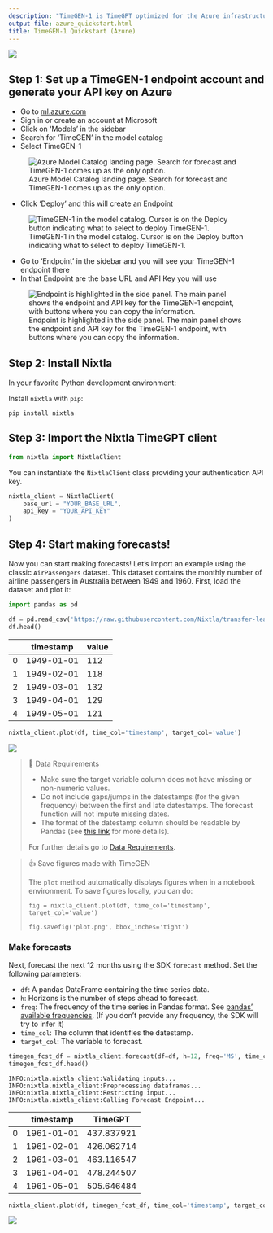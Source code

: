 ```yaml
---
description: "TimeGEN-1 is TimeGPT optimized for the Azure infrastructure. It is a production ready, generative pretrained transformer for time series. It's capable of accurately predicting various domains such as retail, electricity, finance, and IoT with just a few lines of code \U0001F680."
output-file: azure_quickstart.html
title: TimeGEN-1 Quickstart (Azure)
---
```



[![](https://colab.research.google.com/assets/colab-badge.svg)](https://colab.research.google.com/github/Nixtla/nixtla/blob/main/nbs/docs/getting-started/22_azure_quickstart.ipynb)

## Step 1: Set up a TimeGEN-1 endpoint account and generate your API key on Azure

-   Go to [ml.azure.com](https://ml.azure.com/)
-   Sign in or create an account at Microsoft
-   Click on ‘Models’ in the sidebar
-   Search for ‘TimeGEN’ in the model catalog
-   Select TimeGEN-1

<figure>
<img
src="https://github.com/Nixtla/nixtla/blob/main/nbs/img/azure-model-catalog.png?raw=true"
alt="Azure Model Catalog landing page. Search for forecast and TimeGEN-1 comes up as the only option." />
<figcaption aria-hidden="true">Azure Model Catalog landing page. Search
for forecast and TimeGEN-1 comes up as the only option.</figcaption>
</figure>

-   Click ‘Deploy’ and this will create an Endpoint

<figure>
<img
src="https://github.com/Nixtla/nixtla/blob/main/nbs/img/azure-deploy.png?raw=true"
alt="TimeGEN-1 in the model catalog. Cursor is on the Deploy button indicating what to select to deploy TimeGEN-1." />
<figcaption aria-hidden="true">TimeGEN-1 in the model catalog. Cursor is
on the Deploy button indicating what to select to deploy
TimeGEN-1.</figcaption>
</figure>

-   Go to ‘Endpoint’ in the sidebar and you will see your TimeGEN-1
    endpoint there
-   In that Endpoint are the base URL and API Key you will use

<figure>
<img
src="https://github.com/Nixtla/nixtla/blob/main/nbs/img/azure-endpoint.png?raw=true"
alt="Endpoint is highlighted in the side panel. The main panel shows the endpoint and API key for the TimeGEN-1 endpoint, with buttons where you can copy the information." />
<figcaption aria-hidden="true">Endpoint is highlighted in the side
panel. The main panel shows the endpoint and API key for the TimeGEN-1
endpoint, with buttons where you can copy the information.</figcaption>
</figure>

## Step 2: Install Nixtla

In your favorite Python development environment:

Install `nixtla` with `pip`:

```shell
pip install nixtla
```

## Step 3: Import the Nixtla TimeGPT client

```python
from nixtla import NixtlaClient
```

You can instantiate the `NixtlaClient` class providing your
authentication API key.

```python
nixtla_client = NixtlaClient(
    base_url = "YOUR_BASE_URL",
    api_key = "YOUR_API_KEY"
)
```

## Step 4: Start making forecasts!

Now you can start making forecasts! Let’s import an example using the
classic `AirPassengers` dataset. This dataset contains the monthly
number of airline passengers in Australia between 1949 and 1960. First,
load the dataset and plot it:

```python
import pandas as pd
```


```python
df = pd.read_csv('https://raw.githubusercontent.com/Nixtla/transfer-learning-time-series/main/datasets/air_passengers.csv')
df.head()
```

|     | timestamp  | value |
|-----|------------|-------|
| 0   | 1949-01-01 | 112   |
| 1   | 1949-02-01 | 118   |
| 2   | 1949-03-01 | 132   |
| 3   | 1949-04-01 | 129   |
| 4   | 1949-05-01 | 121   |

```python
nixtla_client.plot(df, time_col='timestamp', target_col='value')
```

![](/nixtla/docs/getting-started/22_azure_quickstart_files/figure-markdown_strict/cell-7-output-1.png)

> 📘 Data Requirements
>
> -   Make sure the target variable column does not have missing or
>     non-numeric values.
> -   Do not include gaps/jumps in the datestamps (for the given
>     frequency) between the first and late datestamps. The forecast
>     function will not impute missing dates.
> -   The format of the datestamp column should be readable by Pandas
>     (see [this
>     link](https://pandas.pydata.org/docs/reference/api/pandas.to_datetime.html)
>     for more details).
>
> For further details go to [Data
> Requirements](https://docs.nixtla.io/docs/getting-started-data_requirements).

> 👍 Save figures made with TimeGEN
>
> The `plot` method automatically displays figures when in a notebook
> environment. To save figures locally, you can do:
>
> `fig = nixtla_client.plot(df, time_col='timestamp', target_col='value')`
>
> `fig.savefig('plot.png', bbox_inches='tight')`

### Make forecasts

Next, forecast the next 12 months using the SDK `forecast` method. Set
the following parameters:

-   `df`: A pandas DataFrame containing the time series data.
-   `h`: Horizons is the number of steps ahead to forecast.
-   `freq`: The frequency of the time series in Pandas format. See
    [pandas’ available
    frequencies](https://pandas.pydata.org/pandas-docs/stable/user_guide/timeseries.html#offset-aliases).
    (If you don’t provide any frequency, the SDK will try to infer it)
-   `time_col`: The column that identifies the datestamp.
-   `target_col`: The variable to forecast.

```python
timegen_fcst_df = nixtla_client.forecast(df=df, h=12, freq='MS', time_col='timestamp', target_col='value')
timegen_fcst_df.head()
```

``` text
INFO:nixtla.nixtla_client:Validating inputs...
INFO:nixtla.nixtla_client:Preprocessing dataframes...
INFO:nixtla.nixtla_client:Restricting input...
INFO:nixtla.nixtla_client:Calling Forecast Endpoint...
```

|     | timestamp  | TimeGPT    |
|-----|------------|------------|
| 0   | 1961-01-01 | 437.837921 |
| 1   | 1961-02-01 | 426.062714 |
| 2   | 1961-03-01 | 463.116547 |
| 3   | 1961-04-01 | 478.244507 |
| 4   | 1961-05-01 | 505.646484 |

```python
nixtla_client.plot(df, timegen_fcst_df, time_col='timestamp', target_col='value')
```

![](/nixtla/docs/getting-started/22_azure_quickstart_files/figure-markdown_strict/cell-9-output-1.png)

